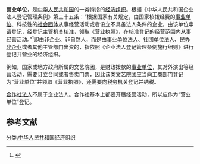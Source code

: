 '''营业单位'''，是[[中华人民共和国|中华人民共和国]]的一类特指的[[经济组织|经济组织]]。根据《中华人民共和国企业法人登记管理条例》第三十五条：“根据国家有关规定，由国家核拨经费的[[事业单位|事业单位]]、科技性的[[社会团体|社会团体]]从事经营活动或者设立不具备法人条件的企业，由该单位申请登记，经登记主管机关核准，领取《营业执照》，在核准登记的经营范围内从事经营活动。”<ref>{{Cite web |url=http://www.gov.cn/gongbao/content/2011/content_1860819.htm |title=《中华人民共和国企业法人登记管理条例》（1988年6月3日中华人民共和国国务院令第1号发布　根据2011年1月8日《国务院关于废止和修改部分行政法规的决定》修订） |accessdate=2015年4月27日 |archive-date=2015年11月2日 |archive-url=https://web.archive.org/web/20151102000437/http://www.gov.cn/gongbao/content/2011/content_1860819.htm |dead-url=no }}</ref>即由非企业、非自然人，而是由[[事业单位|事业单位法人]]、[[社團法人|社团单位法人]]、[[民办非企业|民办非企业]]或者其他主管部门出资的，指依照《企业法人登记管理条例施行细则》进行登记并营业的经济组织。

例如，国家或地方政府所属的文艺院团，是财政拨款的[[事业单位|事业单位]]，其对外演出等经营活动，需要订立合同或者售卖门票，因此该类文艺院团应当向工商部门登记为“营业单位”并领取《营业执照》，还需要向税务机关登记并纳税。

[[合作社|合作社法人]]不属于企业法人。合作社基本上都要开展经营活动，所以应作为“营业单位”登记。 

==参考文献==
<references/>
[[分类:中华人民共和国经济组织|分类:中华人民共和国经济组织]]